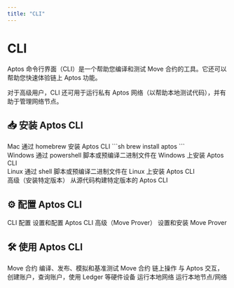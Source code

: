 ```yaml
---
title: "CLI"
---
```



# CLI

Aptos 命令行界面（CLI）是一个帮助您编译和测试 Move 合约的工具。它还可以帮助您快速体验链上 Aptos 功能。

对于高级用户，CLI 还可用于运行私有 Aptos 网络（以帮助本地测试代码），并有助于管理网络节点。

## 📥 安装 Aptos CLI

<Cards className="xl:grid-cols-2">
  <Card href="./cli/install-cli/install-cli-mac" className="flex flex-row gap-4">
    <Card.Image className="object-contain dark:invert" src="/docs/apple.svg" />
    <div className="flex flex-col gap-2">
      <Card.Title>Mac</Card.Title>
      <Card.Description>
         通过 homebrew 安装 Aptos CLI 
         ```sh
         brew install aptos
         ```
      </Card.Description>
    </div>
  </Card>
  <Card href="./cli/install-cli/install-cli-windows" className="flex flex-row gap-4">
    <Card.Image src="/docs/windows.svg" />
    <div className="flex flex-col gap-2">
      <Card.Title>Windows</Card.Title>
      <Card.Description>
         通过 powershell 脚本或预编译二进制文件在 Windows 上安装 Aptos CLI
      </Card.Description>
    </div>
  </Card>
  <Card href="./cli/install-cli/install-cli-linux" className="flex flex-row gap-4">
    <Card.Image className="object-contain" src="/docs/linux.svg" />
    <div className="flex flex-col gap-2">
      <Card.Title>Linux</Card.Title>
      <Card.Description>
         通过 shell 脚本或预编译二进制文件在 Linux 上安装 Aptos CLI
      </Card.Description>
    </div>
  </Card>
  <Card href="./cli/install-cli/install-cli-specific-version" className="flex flex-row gap-4">
    <Card.Image className="dark:invert" src="/docs/advanced.svg" />
    <div className="flex flex-col gap-2">
      <Card.Title>高级（安装特定版本）</Card.Title>
      <Card.Description>
         从源代码构建特定版本的 Aptos CLI
      </Card.Description>
    </div>
  </Card>
</Cards>

## ⚙️ 配置 Aptos CLI

<Cards>
  <Card href="./cli/setup-cli">
    <Card.Title>CLI 配置</Card.Title>
    <Card.Description>设置和配置 Aptos CLI</Card.Description>
  </Card>
  <Card href="./cli/setup-cli/install-move-prover">
    <Card.Title>高级（Move Prover）</Card.Title>
    <Card.Description>设置和安装 Move Prover</Card.Description>
  </Card>
</Cards>

## 🛠️ 使用 Aptos CLI

<Cards>
  <Card href="./cli/working-with-move-contracts">
    <Card.Title>Move 合约</Card.Title>
    <Card.Description>编译、发布、模拟和基准测试 Move 合约</Card.Description>
  </Card>
  <Card href="./cli/trying-things-on-chain">
    <Card.Title>链上操作</Card.Title>
    <Card.Description>与 Aptos 交互，创建账户，查询账户，使用 Ledger 等硬件设备</Card.Description>
  </Card>
  <Card href="./cli/running-a-local-network">
    <Card.Title>运行本地网络</Card.Title>
    <Card.Description>运行本地节点/网络</Card.Description>
  </Card>
</Cards>